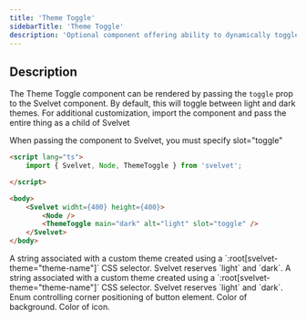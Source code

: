 ```yaml
---
title: 'Theme Toggle'
sidebarTitle: 'Theme Toggle'
description: 'Optional component offering ability to dynamically toggle between themes'
---
```


## Description

The Theme Toggle component can be rendered by passing the `toggle` prop to the Svelvet component. By default, this will toggle between light and dark themes. For additional customization, import the component and pass the entire thing as a child of Svelvet

<Note>
  When passing the component to Svelvet, you must specify slot="toggle"
</Note>

```HTML
<script lang="ts">
	import { Svelvet, Node, ThemeToggle } from 'svelvet';

</script>

<body>
    <Svelvet widht={400} height={400}>
        <Node />
        <ThemeToggle main="dark" alt="light" slot="toggle" />
    </Svelvet>
</body>
```

<ResponseField name="main" type="string" default="light">
  A string associated with a custom theme created using a
  `:root[svelvet-theme="theme-name"]` CSS selector. Svelvet reserves `light` and
  `dark`.
</ResponseField>
<ResponseField name="alt" type="string" default="dark">
  A string associated with a custom theme created using a
  `:root[svelvet-theme="theme-name"]` CSS selector. Svelvet reserves `light` and
  `dark`.
</ResponseField>
<ResponseField name="corner" type="NE | SE | NW | SW" default="NE">
  Enum controlling corner positioning of button element.
</ResponseField>
<ResponseField name="bgColor" type="CSS Color String" default="theme dependent">
  Color of background.
</ResponseField>
<ResponseField
  name="iconColor"
  type="CSS Color String"
  default="theme dependent"
>
  Color of icon.
</ResponseField>
